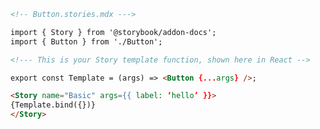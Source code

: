 ```md
<!-- Button.stories.mdx --->

import { Story } from '@storybook/addon-docs';
import { Button } from './Button';

<!--- This is your Story template function, shown here in React -->

export const Template = (args) => <Button {...args} />;

<Story name="Basic" args={{ label: ‘hello’ }}>
{Template.bind({})}
</Story>
```

